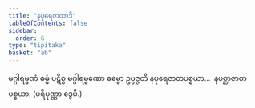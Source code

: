```yaml
---
title: "နပုရေဇာတာဒိ"
tableOfContents: false
sidebar:
  order: 6
type: "tipitaka"
basket: "ab"
---
```



<DynamicBreadcrumb />

<Division number="14">

<Paragraph number="2468">
မဂ္ဂါရမ္မဏံ ဓမ္မံ ပဋိစ္စ မဂ္ဂါရမ္မဏော ဓမ္မော ဥပ္ပဇ္ဇတိ နပုရေဇာတပစ္စယာ…  နပစ္ဆာဇာတပစ္စယာ. (ပရိပုဏ္ဏာ ဒွေပိ.)
</Paragraph>
</Division>